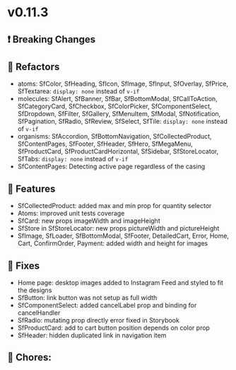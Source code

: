 
<Meta title="Releases/v0.11.x - Latest Minor/v0.11.3 - Latest/Change log" />

# v0.11.3

## ❗ Breaking Changes

## 🔨 Refactors

- atoms: SfColor, SfHeading, SfIcon, SfImage, SfInput, SfOverlay, SfPrice, SfTextarea: `display: none` instead of `v-if`
- molecules: SfAlert, SfBanner, SfBar, SfBottomModal, SfCallToAction, SfCategoryCard, SfCheckbox, SfColorPicker, SfComponentSelect, SfDropdown, SfFilter, SfGallery, SfMenuItem, SfModal, SfNotification, SfPagination, SfRadio, SfReview, SfSelect, SfTile: `display: none` instead of `v-if`
- organisms: SfAccordion, SfBottomNavigation, SfCollectedProduct, SfContentPages, SfFooter, SfHeader, SfHero, SfMegaMenu, SfProductCard, SfProductCardHorizontal, SfSidebar, SfStoreLocator, SfTabs: `display: none` instead of `v-if`
- SfContentPages: Detecting active page regardless of the casing

## 🚀 Features
- SfCollectedProduct: added max and min prop for quantity selector
- Atoms: improved unit tests coverage
- SfCard: new props imageWidth and imageHeight
- SfStore in SfStoreLocator: new props pictureWidth and pictureHeight
- SfImage, SfLoader, SfBottomModal, SfFooter, DetailedCart, Error, Home, Cart, ConfirmOrder, Payment: added width and height for images

## 🐛 Fixes
- Home page: desktop images added to Instagram Feed and styled to fit the designs
- SfButton: link button was not setup as full width
- SfComponentSelect: added cancelLabel prop and binding for cancelHandler
- SfRadio: mutating prop directly error fixed in Storybook
- SfProductCard: add to cart button position depends on color prop
- SfHeader: hidden duplicated link in navigation item 

## 🧹 Chores:
